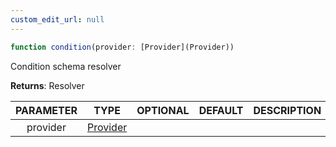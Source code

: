 ```yaml
---
custom_edit_url: null
---
```


```ts
function condition(provider: [Provider](Provider))
```

<div>

</div>

Condition schema resolver

**Returns**: Resolver

|PARAMETER|TYPE|OPTIONAL|DEFAULT|DESCRIPTION|
|:---:|:---:|:---:|:---:|:---:|
|provider|[Provider](Provider)||||


